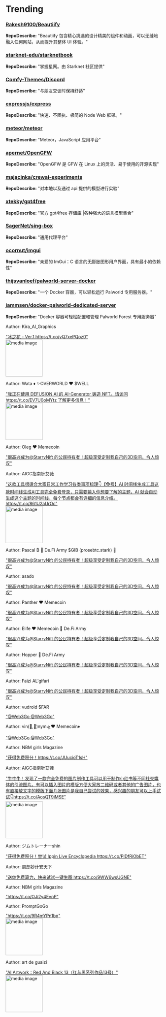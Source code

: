 
# Trending

### [Rakesh9100/Beautiify](https://github.com/Rakesh9100/Beautiify)
**RepoDescribe:** "Beautiify 包含精心挑选的设计精美的组件和动画，可以无缝地融入任何网站，从而提升其整体 UI 体验。"
  

### [starknet-edu/starknetbook](https://github.com/starknet-edu/starknetbook)
**RepoDescribe:** "掌握星网。由 Starknet 社区提供"
  

### [Comfy-Themes/Discord](https://github.com/Comfy-Themes/Discord)
**RepoDescribe:** "与朋友交谈时保持舒适"
  

### [expressjs/express](https://github.com/expressjs/express)
**RepoDescribe:** "快速、不固执、极简的 Node Web 框架。"
  

### [meteor/meteor](https://github.com/meteor/meteor)
**RepoDescribe:** "Meteor，JavaScript 应用平台"
  

### [apernet/OpenGFW](https://github.com/apernet/OpenGFW)
**RepoDescribe:** "OpenGFW 是 GFW 在 Linux 上的灵活、易于使用的开源实现"
  

### [majacinka/crewai-experiments](https://github.com/majacinka/crewai-experiments)
**RepoDescribe:** "对本地以及通过 api 提供的模型进行实验"
  

### [xtekky/gpt4free](https://github.com/xtekky/gpt4free)
**RepoDescribe:** "官方 gpt4free 存储库 |各种强大的语言模型集合"
  

### [SagerNet/sing-box](https://github.com/SagerNet/sing-box)
**RepoDescribe:** "通用代理平台"
  

### [ocornut/imgui](https://github.com/ocornut/imgui)
**RepoDescribe:** "亲爱的 ImGui：C 语言的无膨胀图形用户界面，具有最小的依赖性"
  

### [thijsvanloef/palworld-server-docker](https://github.com/thijsvanloef/palworld-server-docker)
**RepoDescribe:** "一个 Docker 容器，可以轻松运行 Palworld 专用服务器。"
  

### [jammsen/docker-palworld-dedicated-server](https://github.com/jammsen/docker-palworld-dedicated-server)
**RepoDescribe:** "Docker 容器可轻松配置和管理 Palworld Forest 专用服务器"
  

<TwoColumnLayout>
  <div>
    <p>Author: Kira_AI_Graphics</p>
    <a href="https://twitter.com/Kira_AI_Graphic/status/1749712095002943802">"冰之花 - Ver.1 https://t.co/yQ7xePQoz0"</a>
  </div>
  <img width="120" src="https://pbs.twimg.com/media/GEg52r7bcAAsaRF.jpg" alt="media image" />
</TwoColumnLayout>
  

<TwoColumnLayout>
  <div>
    <p>Author: Wata ♦️ ✨OVERWORLD ❤️ $WELL</p>
    <a href="https://twitter.com/russher24/status/1749696399304700221">"我正在使用 DEFUSION AI 的 AI-Generator 铸造 NFT。请访问 https://t.co/EV7U0oMYtz 了解更多信息！"</a>
  </div>
  <img width="120" src="https://pbs.twimg.com/media/GEgrlgIWYAEP8N8.jpg" alt="media image" />
</TwoColumnLayout>
  

<TwoColumnLayout>
  <div>
    <p>Author: Oleg ❤️ Memecoin</p>
    <a href="https://twitter.com/jw0BDUvBthwM18s/status/1749721951541629002">"很高兴成为@StarryNift 的公民持有者！超级享受定制我自己的3D空间，令人惊叹"</a>
  </div>
  <div></div>
</TwoColumnLayout>
  

<TwoColumnLayout>
  <div>
    <p>Author: AIGC指南针艾薇</p>
    <a href="https://twitter.com/chongtamade6/status/1749719233037230178">"这款工具很适合大家日常工作学习各类事项梳理👇【免费】AI 时间线生成工具这款时间线生成AI工具完全免费登录，只需要输入你想要了解的主题，AI 就会自动生成这个主题的时间线，每个节点都会有详细的信息介绍。 https://t.co/861U2aUrOc"</a>
  </div>
  <img width="120" src="https://pbs.twimg.com/media/GEhAPAmaMAAajJT.jpg" alt="media image" />
</TwoColumnLayout>
  

<TwoColumnLayout>
  <div>
    <p>Author: Pascal ₿ 💙 De.Fi Army $GIB (prosebtc.stark) 💎</p>
    <a href="https://twitter.com/prosebtc/status/1749668895487635701">"很高兴成为@StarryNift 的公民持有者！超级享受定制我自己的3D空间，令人惊叹"</a>
  </div>
  <div></div>
</TwoColumnLayout>
  

<TwoColumnLayout>
  <div>
    <p>Author: asado</p>
    <a href="https://twitter.com/__asado__/status/1749724135054557674">"很高兴成为@StarryNift 的公民持有者！超级享受定制我自己的3D空间，令人惊叹"</a>
  </div>
  <div></div>
</TwoColumnLayout>
  

<TwoColumnLayout>
  <div>
    <p>Author: Panther ❤️ Memecoin</p>
    <a href="https://twitter.com/PXNTHER_X/status/1749710536965509620">"很高兴成为@StarryNift 的公民持有者！超级享受定制我自己的3D空间，令人惊叹"</a>
  </div>
  <div></div>
</TwoColumnLayout>
  

<TwoColumnLayout>
  <div>
    <p>Author: Elife ❤️ Memecoin 💙 De.Fi Army</p>
    <a href="https://twitter.com/Elife81792108/status/1749711420592427171">"很高兴成为@StarryNift 的公民持有者！超级享受定制我自己的3D空间，令人惊叹"</a>
  </div>
  <div></div>
</TwoColumnLayout>
  

<TwoColumnLayout>
  <div>
    <p>Author: Hopper 💙 De.Fi Army</p>
    <a href="https://twitter.com/Hhoopperr/status/1749699244489953589">"很高兴成为@StarryNift 的公民持有者！超级享受定制我自己的3D空间，令人惊叹"</a>
  </div>
  <div></div>
</TwoColumnLayout>
  

<TwoColumnLayout>
  <div>
    <p>Author: Faizi AL'gifari</p>
    <a href="https://twitter.com/FaiziGifari/status/1749645745727365423">"很高兴成为@StarryNift 的公民持有者！超级享受定制我自己的3D空间，令人惊叹"</a>
  </div>
  <div></div>
</TwoColumnLayout>
  

<TwoColumnLayout>
  <div>
    <p>Author: vudroid $FAR</p>
    <a href="https://twitter.com/vu_droid/status/1749728599874142580">"@Web3Go @Web3Go"</a>
  </div>
  <div></div>
</TwoColumnLayout>
  

<TwoColumnLayout>
  <div>
    <p>Author: vin(💙,🧡)nym🛸❤️ Memecoin♦️</p>
    <a href="https://twitter.com/vinnympuyi1/status/1749723008439083468">"@Web3Go @Web3Go"</a>
  </div>
  <div></div>
</TwoColumnLayout>
  

<TwoColumnLayout>
  <div>
    <p>Author: NBM girls Magazine</p>
    <a href="https://twitter.com/bigheadgirls/status/1749664161540526396">"获得免费积分！https://t.co/JUucioT1sH"</a>
  </div>
  <div></div>
</TwoColumnLayout>
  

<TwoColumnLayout>
  <div>
    <p>Author: AIGC指南针艾薇</p>
    <a href="https://twitter.com/chongtamade6/status/1749718476246356143">"牛牛牛！发现了一款完全免费的图片制作工具可以用于制作小红书等不同社交媒体的引流图片。有可以插入图片的模版方便大家放二维码或者其他的广告图片，也有直接放文字的模版下面几张图片是我自己尝试的效果，感兴趣的朋友可以上手试试👇https://t.co/AosQT9iMSE"</a>
  </div>
  <img width="120" src="https://pbs.twimg.com/media/GEg_kvUaUAA9upB.jpg" alt="media image" />
</TwoColumnLayout>
  

<TwoColumnLayout>
  <div>
    <p>Author: ジムトレーナーshin</p>
    <a href="https://twitter.com/takaimg/status/1749638711992824153">"获得免费积分！尝试 Ippin Live Encyclopedia https://t.co/PlDfRiObET"</a>
  </div>
  <div></div>
</TwoColumnLayout>
  

<TwoColumnLayout>
  <div>
    <p>Author: 周郎妙计安天下</p>
    <a href="https://twitter.com/ZhouXia87806/status/1749649846431306114">"送你免费算力，快来试试一键生图 https://t.co/9WW6wsUGNE"</a>
  </div>
  <div></div>
</TwoColumnLayout>
  

<TwoColumnLayout>
  <div>
    <p>Author: NBM girls Magazine</p>
    <a href="https://twitter.com/bigheadgirls/status/1749617979099373874">"https://t.co/OJi2y4EvnP"</a>
  </div>
  <div></div>
</TwoColumnLayout>
  

<TwoColumnLayout>
  <div>
    <p>Author: PromptGoGo</p>
    <a href="https://twitter.com/PromptGoGo/status/1749598895259398504">"https://t.co/9R4mYPn1bq"</a>
  </div>
  <img width="120" src="https://pbs.twimg.com/media/GEfS63taIAAcLJL.jpg" alt="media image" />
</TwoColumnLayout>
  

<TwoColumnLayout>
  <div>
    <p>Author: art de guaizi</p>
    <a href="https://twitter.com/art_de_guaizi/status/1749589288814059989">"AI Artwork：Red And Black 13（红与黑系列作品13号）"</a>
  </div>
  <img width="120" src="https://pbs.twimg.com/media/GEfKKkwXQAAnc8-.jpg" alt="media image" />
</TwoColumnLayout>
  